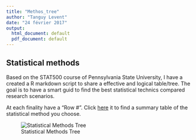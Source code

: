 ```yaml
---
title: "Methos_tree"
author: "Tanguy Levent"
date: "24 février 2017"
output:
  html_document: default
  pdf_document: default
---
```


## Statistical methods  

Based on the STAT500 course of Pennsylvania State University, I have a created a 
R markdown script to share a effective and logical table/tree. The goal is to have
a smart guid to find the best statistical technics compared research scenarios.

At each finality have a "Row #". Click [here](https://github.com/TanguyLevent/Statistical-Methods-Table/blob/master/summary_table.pdf) it to find a summary table of the statistical method you choose.  

![Statistical Methods Tree](Methods_tree.png)
